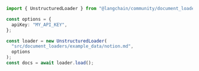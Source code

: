 ```typescript
import { UnstructuredLoader } from "@langchain/community/document_loaders/fs/unstructured";

const options = {
  apiKey: "MY_API_KEY",
};

const loader = new UnstructuredLoader(
  "src/document_loaders/example_data/notion.md",
  options
);
const docs = await loader.load();
```